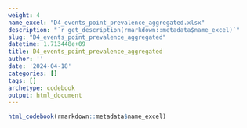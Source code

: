 ```yaml
---
weight: 4
name_excel: "D4_events_point_prevalence_aggregated.xlsx"
description: "`r get_description(rmarkdown::metadata$name_excel)`"
slug: "D4_events_point_prevalence_aggregated"
datetime: 1.713448e+09
title: D4_events_point_prevalence_aggregated
author: ''
date: '2024-04-18'
categories: []
tags: []
archetype: codebook
output: html_document
---
```


```r
html_codebook(rmarkdown::metadata$name_excel)
```
